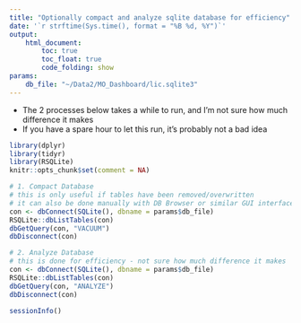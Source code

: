 ```yaml
---
title: "Optionally compact and analyze sqlite database for efficiency"
date: '`r strftime(Sys.time(), format = "%B %d, %Y")`'
output: 
    html_document:
        toc: true
        toc_float: true
        code_folding: show
params:
    db_file: "~/Data2/MO_Dashboard/lic.sqlite3"
---
```


- The 2 processes below takes a while to run, and I'm not sure how much difference it makes
- If you have a spare hour to let this run, it's probably not a bad idea

```r
library(dplyr)
library(tidyr)
library(RSQLite)
knitr::opts_chunk$set(comment = NA)
```

```r
# 1. Compact Database
# this is only useful if tables have been removed/overwritten
# it can also be done manually with DB Browser or similar GUI interface
con <- dbConnect(SQLite(), dbname = params$db_file)
RSQLite::dbListTables(con)
dbGetQuery(con, "VACUUM")
dbDisconnect(con)
```

```r
# 2. Analyze Database
# this is done for efficiency - not sure how much difference it makes
con <- dbConnect(SQLite(), dbname = params$db_file)
RSQLite::dbListTables(con)
dbGetQuery(con, "ANALYZE")
dbDisconnect(con)
```

```r
sessionInfo()
```
